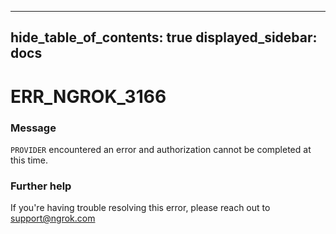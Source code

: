 

---
hide_table_of_contents: true
displayed_sidebar: docs
---


# ERR_NGROK_3166

### Message
`PROVIDER` encountered an error and authorization cannot be completed at this time.

<ErrorDetails />



### Further help
If you're having trouble resolving this error, please reach out to [support@ngrok.com](mailto:support@ngrok.com?subject=Help%20with%20ERR_NGROK_3166)

